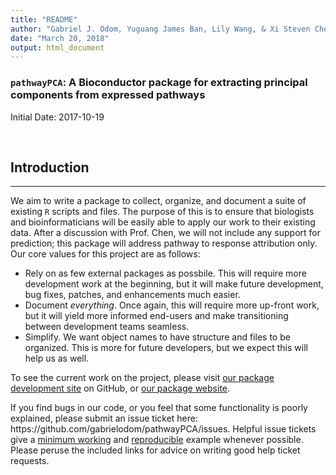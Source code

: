 ```yaml
---
title: "README"
author: "Gabriel J. Odom, Yuguang James Ban, Lily Wang, & Xi Steven Chen"
date: "March 20, 2018"
output: html_document
---
```


### `pathwayPCA`: A Bioconductor package for extracting principal components from expressed pathways

Initial Date: 2017-10-19


<br>

## Introduction
*******************************************************************************
We aim to write a package to collect, organize, and document a suite of existing `R` scripts and files. The purpose of this is to ensure that biologists and bioinformaticians will be easily able to apply our work to their existing data. After a discussion with Prof. Chen, we will not include any support for prediction; this package will address pathway to response attribution only. Our core values for this project are as follows:

  - Rely on as few external packages as possbile. This will require more development work at the beginning, but it will make future development, bug fixes, patches, and enhancements much easier.
  - Document *everything*. Once again, this will require more up-front work, but it will yield more informed end-users and make transitioning between development teams seamless.
  - Simplify. We want object names to have structure and files to be organized. This is more for future developers, but we expect this will help us as well.

To see the current work on the project, please visit [our package development site](https://github.com/gabrielodom/pathwayPCA) on GitHub, or [our package website](https://gabrielodom.github.io/pathwayPCA/).

If you find bugs in our code, or you feel that some functionality is poorly explained, please submit an issue ticket here: https://github.com/gabrielodom/pathwayPCA/issues. Helpful issue tickets give a [minimum working](https://www.jaredknowles.com/journal/2013/5/27/writing-a-minimal-working-example-mwe-in-r) and [reproducible](http://adv-r.had.co.nz/Reproducibility.html) example whenever possible. Please peruse the included links for advice on writing good help ticket requests.
